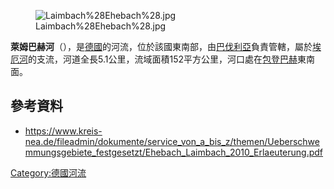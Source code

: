 {{Coord|49.62031|N|10.53116|E|display=title}}
[[Image:Laimbach%28Ehebach%28.jpg|right]]

'''萊姆巴赫河'''（{{lang-de|Laimbach}}），是[[德國|德國]]的河流，位於該國東南部，由[[巴伐利亞|巴伐利亞]]負責管轄，屬於[[埃厄河_(艾施河支流)|埃厄河]]的支流，河道全長5.1公里，流域面積152平方公里，河口處在[[包登巴赫|包登巴赫]]東南面。

==參考資料==
* https://www.kreis-nea.de/fileadmin/dokumente/service_von_a_bis_z/themen/Ueberschwemmungsgebiete_festgesetzt/Ehebach_Laimbach_2010_Erlaeuterung.pdf 

{{Germany-geo-stub}}
[[Category:德國河流|Category:德國河流]]